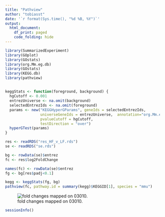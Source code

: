 ```yaml
---
title: "Pathview"
author: "tobiasst"
date: '`r format(Sys.time(), "%d %B, %Y")`'
output:
  html_document:
    df_print: paged
    code_folding: hide
---
```



```r
library(SummarizedExperiment)
library(GOplot)
library(GOstats)
library(org.Mm.eg.db)
library(GOstats)
library(KEGG.db)
library(pathview)
```

## 

```r
keggStats <- function(foreground, background) {
  hgCutoff <- 0.001 
  entrezUniverse <- na.omit(background)
  selectedEntrezIds <- na.omit(foreground)
  params <- new("KEGGHyperGParams", geneIds = selectedEntrezIds, 
                universeGeneIds = entrezUniverse,  annotation="org.Mm.eg.db",
                pvalueCutoff = hgCutoff, 
                testDirection = "over") 
  hyperGTest(params)
}

```


```r
res <- readRDS("res_HF_v_LF.rds")
se <- readRDS("se.rds")

bg <- rowData(se)$entrez
fc <- res$log2FoldChange

names(fc) <- rowData(se)$entrez
fg <- bg[res$padj<0.1]

kegg <- keggStats(fg, bg)
pathview(fc, pathway.id = summary(kegg)$KEGGID[1], species = "mmu")
```
![fold changes mapped on 03010.](mmu03010.pathview.png)

```r
sessionInfo()
```

